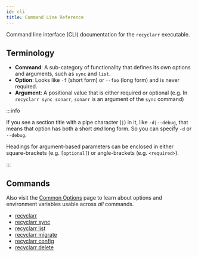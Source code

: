 ```yaml
---
id: cli
title: Command Line Reference
---
```


Command line interface (CLI) documentation for the `recyclarr` executable.

## Terminology

- **Command**: A sub-category of functionality that defines its own options and arguments, such as
  `sync` and `list`.
- **Option**: Looks like `-f` (short form) or `--foo` (long form) and is never required.
- **Argument**: A positional value that is either required or optional (e.g. In `recyclarr sync
sonarr`, `sonarr` is an argument of the `sync` command)

:::info

If you see a section title with a pipe character (`|`) in it, like `-d|--debug`, that means that
option has both a short *and* long form. So you can specify `-d` or `--debug`.

Headings for argument-based parameters can be enclosed in either square-brackets (e.g. `[optional]`)
or angle-brackets (e.g. `<required>`).

:::

## Commands

Also visit the [Common Options](common.md) page to learn about options and environment variables
usable across *all* commands.

- [recyclarr](main.md)
- [recyclarr sync](sync.md)
- [recyclarr list](list)
- [recyclarr migrate](migrate.md)
- [recyclarr config](config)
- [recyclarr delete](delete)
